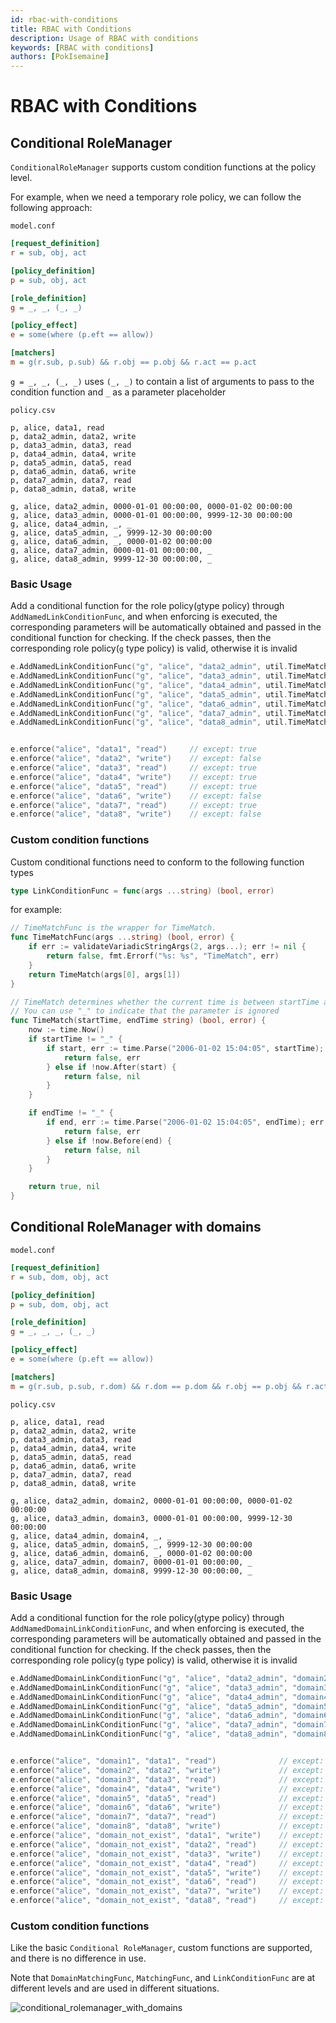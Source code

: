 ```yaml
---
id: rbac-with-conditions
title: RBAC with Conditions
description: Usage of RBAC with conditions
keywords: [RBAC with conditions]
authors: [PokIsemaine]
---
```

# RBAC with Conditions

## Conditional RoleManager

`ConditionalRoleManager` supports custom condition functions at the policy level.

For example, when we need a temporary role policy, we can follow the following approach:

`model.conf`
```ini
[request_definition]
r = sub, obj, act

[policy_definition]
p = sub, obj, act

[role_definition]
g = _, _, (_, _)

[policy_effect]
e = some(where (p.eft == allow))

[matchers]
m = g(r.sub, p.sub) && r.obj == p.obj && r.act == p.act
```

`g = _, _, (_, _)` uses `(_, _)` to contain a list of arguments to pass to the condition function
and `_` as a parameter placeholder

`policy.csv`
```csv
p, alice, data1, read
p, data2_admin, data2, write
p, data3_admin, data3, read
p, data4_admin, data4, write
p, data5_admin, data5, read
p, data6_admin, data6, write
p, data7_admin, data7, read
p, data8_admin, data8, write

g, alice, data2_admin, 0000-01-01 00:00:00, 0000-01-02 00:00:00
g, alice, data3_admin, 0000-01-01 00:00:00, 9999-12-30 00:00:00
g, alice, data4_admin, _, _
g, alice, data5_admin, _, 9999-12-30 00:00:00
g, alice, data6_admin, _, 0000-01-02 00:00:00
g, alice, data7_admin, 0000-01-01 00:00:00, _
g, alice, data8_admin, 9999-12-30 00:00:00, _
```

### Basic Usage

Add a conditional function for the role policy(`g`type policy)  through `AddNamedLinkConditionFunc`,
and when enforcing is executed, the corresponding parameters will be automatically obtained
and passed in the conditional function for checking.
If the check passes, then the corresponding role policy(`g` type policy) is valid, otherwise it is invalid

```go
e.AddNamedLinkConditionFunc("g", "alice", "data2_admin", util.TimeMatchFunc)
e.AddNamedLinkConditionFunc("g", "alice", "data3_admin", util.TimeMatchFunc)
e.AddNamedLinkConditionFunc("g", "alice", "data4_admin", util.TimeMatchFunc)
e.AddNamedLinkConditionFunc("g", "alice", "data5_admin", util.TimeMatchFunc)
e.AddNamedLinkConditionFunc("g", "alice", "data6_admin", util.TimeMatchFunc)
e.AddNamedLinkConditionFunc("g", "alice", "data7_admin", util.TimeMatchFunc)
e.AddNamedLinkConditionFunc("g", "alice", "data8_admin", util.TimeMatchFunc)


e.enforce("alice", "data1", "read")     // except: true
e.enforce("alice", "data2", "write")    // except: false
e.enforce("alice", "data3", "read")     // except: true
e.enforce("alice", "data4", "write")    // except: true
e.enforce("alice", "data5", "read")     // except: true
e.enforce("alice", "data6", "write")    // except: false
e.enforce("alice", "data7", "read")     // except: true
e.enforce("alice", "data8", "write")    // except: false
```

### Custom condition functions

Custom conditional functions need to conform to the following function types
```go
type LinkConditionFunc = func(args ...string) (bool, error)
```

for example:

```go
// TimeMatchFunc is the wrapper for TimeMatch.
func TimeMatchFunc(args ...string) (bool, error) {
	if err := validateVariadicStringArgs(2, args...); err != nil {
		return false, fmt.Errorf("%s: %s", "TimeMatch", err)
	}
	return TimeMatch(args[0], args[1])
}

// TimeMatch determines whether the current time is between startTime and endTime.
// You can use "_" to indicate that the parameter is ignored
func TimeMatch(startTime, endTime string) (bool, error) {
	now := time.Now()
	if startTime != "_" {
		if start, err := time.Parse("2006-01-02 15:04:05", startTime); err != nil {
			return false, err
		} else if !now.After(start) {
			return false, nil
		}
	}

	if endTime != "_" {
		if end, err := time.Parse("2006-01-02 15:04:05", endTime); err != nil {
			return false, err
		} else if !now.Before(end) {
			return false, nil
		}
	}

	return true, nil
}
```

## Conditional RoleManager with domains

`model.conf`

```ini
[request_definition]
r = sub, dom, obj, act

[policy_definition]
p = sub, dom, obj, act

[role_definition]
g = _, _, _, (_, _)

[policy_effect]
e = some(where (p.eft == allow))

[matchers]
m = g(r.sub, p.sub, r.dom) && r.dom == p.dom && r.obj == p.obj && r.act == p.act
```

`policy.csv`

```
p, alice, data1, read
p, data2_admin, data2, write
p, data3_admin, data3, read
p, data4_admin, data4, write
p, data5_admin, data5, read
p, data6_admin, data6, write
p, data7_admin, data7, read
p, data8_admin, data8, write

g, alice, data2_admin, domain2, 0000-01-01 00:00:00, 0000-01-02 00:00:00
g, alice, data3_admin, domain3, 0000-01-01 00:00:00, 9999-12-30 00:00:00
g, alice, data4_admin, domain4, _, _
g, alice, data5_admin, domain5, _, 9999-12-30 00:00:00
g, alice, data6_admin, domain6, _, 0000-01-02 00:00:00
g, alice, data7_admin, domain7, 0000-01-01 00:00:00, _
g, alice, data8_admin, domain8, 9999-12-30 00:00:00, _
```
### Basic Usage

Add a conditional function for the role policy(`g`type policy)  through `AddNamedDomainLinkConditionFunc`,
and when enforcing is executed, the corresponding parameters will be automatically obtained
and passed in the conditional function for checking.
If the check passes, then the corresponding role policy(`g` type policy) is valid, otherwise it is invalid

```go
e.AddNamedDomainLinkConditionFunc("g", "alice", "data2_admin", "domain2", util.TimeMatchFunc)
e.AddNamedDomainLinkConditionFunc("g", "alice", "data3_admin", "domain3", util.TimeMatchFunc)
e.AddNamedDomainLinkConditionFunc("g", "alice", "data4_admin", "domain4", util.TimeMatchFunc)
e.AddNamedDomainLinkConditionFunc("g", "alice", "data5_admin", "domain5", util.TimeMatchFunc)
e.AddNamedDomainLinkConditionFunc("g", "alice", "data6_admin", "domain6", util.TimeMatchFunc)
e.AddNamedDomainLinkConditionFunc("g", "alice", "data7_admin", "domain7", util.TimeMatchFunc)
e.AddNamedDomainLinkConditionFunc("g", "alice", "data8_admin", "domain8", util.TimeMatchFunc)


e.enforce("alice", "domain1", "data1", "read")              // except: true
e.enforce("alice", "domain2", "data2", "write")             // except: false
e.enforce("alice", "domain3", "data3", "read")              // except: true
e.enforce("alice", "domain4", "data4", "write")             // except: true
e.enforce("alice", "domain5", "data5", "read")              // except: true
e.enforce("alice", "domain6", "data6", "write")             // except: false
e.enforce("alice", "domain7", "data7", "read")              // except: true
e.enforce("alice", "domain8", "data8", "write")             // except: false
e.enforce("alice", "domain_not_exist", "data1", "write")    // except: false
e.enforce("alice", "domain_not_exist", "data2", "read")     // except: false
e.enforce("alice", "domain_not_exist", "data3", "write")    // except: false
e.enforce("alice", "domain_not_exist", "data4", "read")     // except: false
e.enforce("alice", "domain_not_exist", "data5", "write")    // except: false
e.enforce("alice", "domain_not_exist", "data6", "read")     // except: false
e.enforce("alice", "domain_not_exist", "data7", "write")    // except: false
e.enforce("alice", "domain_not_exist", "data8", "read")     // except: false
```

### Custom condition functions

Like the basic `Conditional RoleManager`, custom functions are supported, and there is no difference in use.

Note that `DomainMatchingFunc`, `MatchingFunc`, and `LinkConditionFunc` are at different levels and are used in different situations.

![conditional_rolemanager_with_domains](/img/rbac/conditional_rolemanager_with_domains.png)



